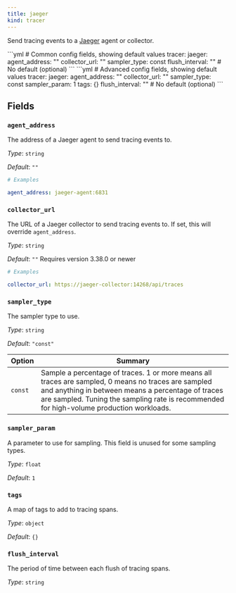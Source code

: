 ```yaml
---
title: jaeger
kind: tracer
---
```


Send tracing events to a [Jaeger](https://www.jaegertracing.io/) agent or collector.


<Tabs>
<TabItem label="Common">
```yml
# Common config fields, showing default values
tracer:
  jaeger:
    agent_address: ""
    collector_url: ""
    sampler_type: const
    flush_interval: "" # No default (optional)
```
</TabItem>
<TabItem label="Advanced">
```yml
# Advanced config fields, showing default values
tracer:
  jaeger:
    agent_address: ""
    collector_url: ""
    sampler_type: const
    sampler_param: 1
    tags: {}
    flush_interval: "" # No default (optional)
```
</TabItem>
</Tabs>

## Fields

### `agent_address`

The address of a Jaeger agent to send tracing events to.


*Type*: `string`

*Default*: `""`

```yml
# Examples

agent_address: jaeger-agent:6831
```

### `collector_url`

The URL of a Jaeger collector to send tracing events to. If set, this will override `agent_address`.


*Type*: `string`

*Default*: `""`
Requires version 3.38.0 or newer

```yml
# Examples

collector_url: https://jaeger-collector:14268/api/traces
```

### `sampler_type`

The sampler type to use.


*Type*: `string`

*Default*: `"const"`


| Option | Summary |
| ------ | ------- |
| `const` | Sample a percentage of traces. 1 or more means all traces are sampled, 0 means no traces are sampled and anything in between means a percentage of traces are sampled. Tuning the sampling rate is recommended for high-volume production workloads. |


### `sampler_param`

A parameter to use for sampling. This field is unused for some sampling types.


*Type*: `float`

*Default*: `1`

### `tags`

A map of tags to add to tracing spans.


*Type*: `object`

*Default*: `{}`

### `flush_interval`

The period of time between each flush of tracing spans.


*Type*: `string`



